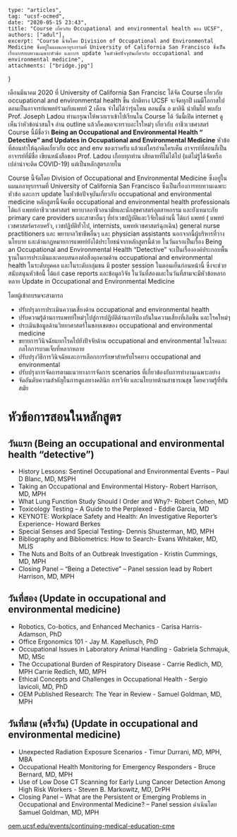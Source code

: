 
	type: "articles",
	tag: "ucsf-ocmed",
	date: "2020-05-15 23:43",
    title: "Course เกี่ยวกับ Occupational and environmental health ของ UCSF",
    authors: ["adul"],
	excerpt: "Course นี้จัดโดย Division of Occupational and Environmental Medicine ซึ่งอยู่ในแผนกอายุรกรรมที่ University of California San Francisco ซึ่งเป็นเรื่องการทบทวนเฉพาะหัวข้อ และการ update ในหัวข้อปัจจุบันเกี่ยวกับ occupational and environmental medicine",
	attachments: ["bridge.jpg"]
}

เดือนมีนาคม 2020 ที่ University of California San Francisc ได้จัด Course เกี่ยวกับ occupational and environmental health ขึ้น ปกติทาง UCSF จะจัดทุกปี ผมมีโอกาสไปตอนเป็นอาจารย์แพทย์ร่วมกับแพทย์ 2 เดือน จำไม่ได้ว่ารุ่นไหน ตอนนั้น อ มาลินี นำทีมไป พบกับ Prof. Joseph Ladou ท่านกรุณาให้พวกเราเข้าไปเรียนใน Course ได้ วันนี้เปิด internet ดู เห็นว่าหัวข้อน่าสนใจ อ่าน outline แล้วก็คงพอจะทราบอะไรใหม่ๆ เกี่ยวกับ อาชีวเวชศาสตร์ Course นี้มีชื่อว่า **Being an Occupational and Environmental Health “ Detective” and Updates in Occupational and Environmental Medicine** หัวข้อที่สอนทำให้ฉุกคิดเกี่ยวกับ occ and env ของเราครับ แล้วแต่ใครอ่านใครเห็น อาจารย์ที่สอนก็เป็นอาจารย์ที่มีชื่อ เขียนหนังสือของ Prof. Ladou เกือบทุกท่าน เสียดายที่ไม่ได้ไป (แต่ไม่รู้ได้จัดหรือเปล่าน่าจะติด COVID-19) แต่เป็นหลักสูตรภายใน

Course นี้จัดโดย Division of Occupational and Environmental Medicine ซึ่งอยู่ในแผนกอายุรกรรมที่ University of California San Francisco ซึ่งเป็นเรื่องการทบทวนเฉพาะหัวข้อ และการ update ในหัวข้อปัจจุบันเกี่ยวกับ occupational and environmental medicine หลักสูตรนี้จัดเพื่อ occupational and environmental health professionals ได้แก่ แพทย์อาชีวเวชศาสตร์ พยาบาลอาชีวอนามัยและนักสุขศาสตร์อุตสาหกรรม และยังเหมาะกับ primary care providers และสาขาอื่นๆ ที่ทำเวชปฏิบัติและวิจัยในด้านนี้ ได้แก่ แพทย์ ( แพทย์เวชศาสตร์ครอบครัว, เวชปฏิบัติทั่วไป, internists, แพทย์เวชศาสตร์ฉุกเฉิน) general nurse practitioners และ พยาบาลวิชาชีพอื่นๆ และ physician assistants นอกจากนี้ผู้บริหารที่วางนโยบาย และด้านกฏหมายการแพทย์ยังได้ประโยชน์จากหลักสูตรนี้ด้วย ในวันแรกเป็นเรื่อง Being an Occupational and Environmental Health “Detective” จะเป็นเรื่ององค์ประกอบพื้นฐานในการประเมินและตอบสนองต่อสิ่งคุกคามด้าน occupational and environmental health ในระดับบุคคล และในระดับกลุ่มชน มี poster session ในตอนเย็นก่อนหน้านี้ ซึ่งจะช่วยสนับสนุนหัวข้อนี้ ได้แก่ case reports และข้อมูลวิจัย ในวันที่สองและในวันที่สามจะมีหัวข้อหลากหลาย Update in Occupational and Environmental Medicine

โดยผู้เข้าอบรมจะสามารถ

* ปรับปรุงการประเมินความเสี่ยงด้าน occupational and environmental health
* ปรับความรู้ด้านการแพทย์ใหม่ๆไปสู่การปฏิบัติด้านการป้องกันในความเสี่ยงที่เกิดขึ้น และโรคใหม่ๆ
* ประเมินข้อมูลด้านวิทยาศาสตร์ในขอบเขตของ occupational and environmental medicine
* ขยายการวินิจฉัยแยกโรคไปยังปัจจัยด้าน occupational and environmental ในโรคและกลไกการบาดเจ็บที่หลากหลาย
* ปรับปรุงวิธีการวินิจฉัยและการเลือกการรักษาสำหรับโรคทาง occupational and environmental
* ปรับปรุงการจัดการตามแนวทางการจัดการ scenarios ที่เกี่ยวข้องกับการทำงานเฉพาะอย่าง
* จัดอันดับความสำคัญในการดูแลทางคลินิก การวิจัย และนโยบายด้านสาธารณสุข โดยความรู้ที่ทันสมัย

# หัวข้อการสอนในหลักสูตร

## วันแรก (Being an occupational and environmental health “detective”)

* History Lessons: Sentinel Occupational and Environmental Events – Paul D Blanc, MD, MSPH
* Taking an Occupational and Environmental History- Robert Harrison, MD, MPH
* What Lung Function Study Should I Order and Why?- Robert Cohen, MD
* Toxicology Testing – A Guide to the Perplexed - Eddie Garcia, MD
* KEYNOTE: Workplace Safety and Health: An Investigative Reporter’s Experience- Howard Berkes
* Special Senses and Special Testing- Dennis Shusterman, MD, MPH
* Bibliography and Bibliometrics: How to Search- Evans Whitaker, MD, MLIS
* The Nuts and Bolts of an Outbreak Investigation - Kristin Cummings, MD, MPH
* Closing Panel – “Being a Detective” – Panel session lead by Robert Harrison, MD, MPH

## วันที่สอง (Update in occupational and environmental medicine)

* Robotics, Co-botics, and Enhanced Mechanics - Carisa Harris-Adamson, PhD
* Office Ergonomics 101 - Jay M. Kapellusch, PhD
* Occupational Issues in Laboratory Animal Handling - Gabriela Schmajuk, MD, MSc
* The Occupational Burden of Respiratory Disease - Carrie Redlich, MD, MPH Carrie Redlich, MD, MPH
* Ethical Concepts and Challenges in Occupational Health - Sergio Iavicoli, MD, PhD
* OEM Published Research: The Year in Review - Samuel Goldman, MD, MPH

## วันที่สาม (ครึ่งวัน) (Update in occupational and environmental medicine)

* Unexpected Radiation Exposure Scenarios - Timur Durrani, MD, MPH, MBA
* Occupational Health Monitoring for Emergency Responders - Bruce Bernard, MD, MPH
* Use of Low Dose CT Scanning for Early Lung Cancer Detection Among High Risk Workers - Steven B. Markowitz, MD, DrPH
* Closing Panel – What are the Persistent or Emerging Problems in Occupational and Environmental Medicine? – Panel session ดำเนินโดย Samuel Goldman, MD, MPH

[oem.ucsf.edu/events/continuing-medical-education-cme](https://oem.ucsf.edu/events/continuing-medical-education-cme)